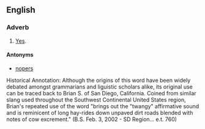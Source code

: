 ==English==

===Adverb===
{{en-adv|-}}

# {{informal}}<!--slang?--> [[yes|Yes]].

====Antonyms====
* [[nopers]]

Historical Annotation:
Although the origins of this word have been widely debated amongst grammarians and liguistic scholars alike, its original use can be traced back to Brian S. of San Diego, California. Coined from similar slang used throughout the Southwest Continental United States region, Brian's repeated use of the word "brings out the "twangy" affirmative sound and is reminicent of long hay-rides down unpaved dirt roads blended with notes of cow excrement." (B.S. Feb. 3, 2002 - SD Region... e.t. 760)
